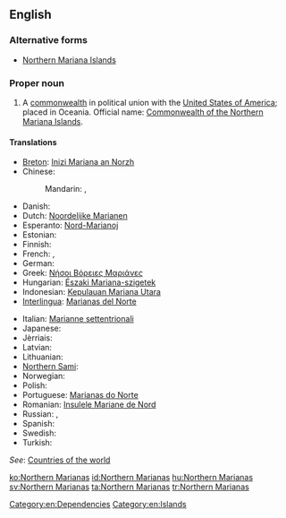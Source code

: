 ==English==
{{wikipedia|Northern Mariana Islands}}

===Alternative forms===
* [[Northern Mariana Islands]]

===Proper noun===
{{en-proper noun}}

# A [[commonwealth]] in political union with the [[United States of America]]; placed in Oceania. Official name: [[Commonwealth of the Northern Mariana Islands]].

====Translations====
{{trans-top|Northern Marianas}}
* [[Breton]]: [[Inizi Mariana an Norzh]]
* Chinese:
*: Mandarin: {{t|cmn|北馬里亞納群島|sc=Hani}}, {{t|cmn|北马里亚纳群岛|tr=Běi Mǎlǐyǎnà qúndǎo|sc=Hani}}
* Danish: {{t-|da|Nordmarianerne}}
* Dutch: [[Noordelijke Marianen]]
* Esperanto: [[Nord-Marianoj]]
* Estonian: {{t-|et|Põhja-Mariaanid}}
* Finnish: {{t-|fi|Pohjois-Mariaanit}}
* French: {{t+|fr|îles Mariannes du Nord|f-p}}, {{t-|fr|Mariannes du Nord|f-p}}
* German: {{t-|de|Nördliche Marianen|f-p}}
* Greek: [[Νήσοι Βόρειες Μαριάνες]]
* Hungarian: [[Északi Mariana-szigetek]]
* Indonesian: [[Kepulauan Mariana Utara]]
* [[Interlingua]]: [[Marianas del Norte]]
{{trans-mid}}
* Italian: [[Marianne settentrionali]]
* Japanese: {{t-|ja|北マリアナ諸島|tr=Kita Mariana shotō}}
* Jèrriais: {{tø|roa-jer|Mêrriennes du Nord|f-p}}
* Latvian: {{t-|lv|Ziemeļu Marianas Salas}}
* Lithuanian: {{t-|lt|Marianos Šiaurinės Salos}}
* [[Northern Sami]]: {{tø|se|Davve-Mariánat}}
* Norwegian: {{t-|no|Nord-Marianene}}
* Polish: {{t+|pl|Mariany Północne}}
* Portuguese: [[Marianas do Norte]]
* Romanian: [[Insulele Mariane de Nord]]
* Russian: {{t-|ru|Северные Марианские острова|m-p|tr=Sévernyje Mariánskije ostrová}}, {{t-|ru|Северные Марианы|f-p|tr=Sévernyje Mariány}}
* Spanish: {{t+|es|Islas Marianas del Norte}}
* Swedish: {{t+|sv|Nordmarianerna}}
* Turkish: {{t+|tr|Kuzey Mariana Adaları}}
{{trans-bottom}}
''See'': [[Appendix:Countries of the world|Countries of the world]]

[[Category:en:Dependencies]]
[[Category:en:Islands]]

[[ko:Northern Marianas]]
[[id:Northern Marianas]]
[[hu:Northern Marianas]]
[[sv:Northern Marianas]]
[[ta:Northern Marianas]]
[[tr:Northern Marianas]]